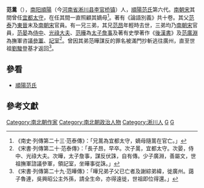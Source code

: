 '''范暠'''（{{bd|？||？|catIdx=F}}），[[南阳郡|南阳]][[順陽|順陽]]（今[[河南省|河南省]][[淅川县|淅川县]][[李官桥镇|李官桥镇]]）人，[[順陽范氏|順陽范氏]]第六代。[[南朝宋|南朝宋]]其間曾任[[宜都郡|宜都]][[太守|太守]]，在任其間一直照顧其嫡母<ref>《南史‧列傳第二十三‧范泰傳》：「兄暠為宜都太守，嫡母隨暠在官亡。」</ref>。著有《論語別義》共十卷。其父[[范泰|范泰]]乃[[東晉|東晉]]末及[[南朝宋|南朝宋]]官員。有一兄三弟，其兄[[范昂|范昂]]年輕時去世，三弟均乃[[南朝宋|南朝宋]]官員，[[范晏|范晏]]為[[侍中|侍中]]、[[光祿大夫|光祿大夫]]、[[范曄_(劉宋)|范曄]]為[[太子詹事|太子詹事]]及著有史學著作《[[後漢書|後漢書]]》及[[范廣淵|范廣淵]]為撫軍咨議[[參軍|參軍]]、[[記室|記室]]<ref>《宋書‧列傳第二十‧范泰傳》：「長子昂，早卒。次子暠，宜都太守。次晏，侍中、光祿大夫。次曄，太子詹事，謀反伏誅，自有傳。少子廣淵，善屬文，世祖撫軍諮議參軍，領記室，坐曄事從誅。」</ref>。曾因其弟范曄謀反的罪名被滿門抄斬逃往廣州，直至世祖[[劉駿|劉駿]]登基才返回<ref>《宋書‧列傳第二十九‧范曄傳》：「曄兄弟子父已亡者及謝綜弟緯，徙廣州。藹子魯連，吳興昭公主外孫，請全生命，亦得遠徙，世祖即位得還。」</ref>。

==參看==
*[[順陽范氏|順陽范氏]]
==參考文獻==
{{wikisource|南史/卷33}}
{{wikisource|宋書/卷60}}
{{wikisource|宋書/卷69}}
{{Reflist}}

{{DEFAULTSORT:Fan范}}
[[Category:南北朝作家|Category:南北朝作家]]
[[Category:南北朝政治人物|Category:南北朝政治人物]]
[[Category:淅川人|Category:淅川人]]
[[Category:順陽範氏|G]]
[[Category:_范姓|G]]
